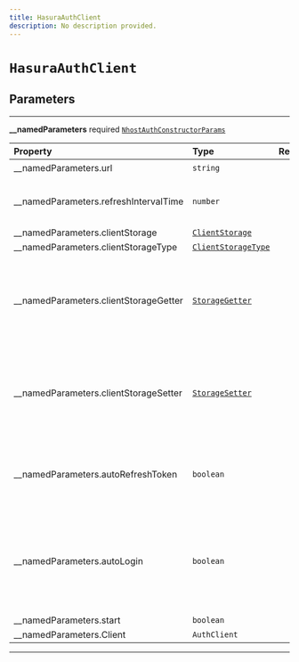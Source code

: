 ```yaml
---
title: HasuraAuthClient
description: No description provided.
---
```


# `HasuraAuthClient`

## Parameters

---

**\_\_namedParameters** <span className="optional-status">required</span> [`NhostAuthConstructorParams`](/reference/javascript/auth/types/nhost-auth-constructor-params)

| Property                                                                    | Type                                                                        | Required | Notes                                                                                                             |
| :-------------------------------------------------------------------------- | :-------------------------------------------------------------------------- | :------: | :---------------------------------------------------------------------------------------------------------------- |
| <span className="light-grey">\_\_namedParameters.</span>url                 | `string`                                                                    |    ✔️    |                                                                                                                   |
| <span className="light-grey">\_\_namedParameters.</span>refreshIntervalTime | `number`                                                                    |          | Time interval until token refreshes, in seconds                                                                   |
| <span className="light-grey">\_\_namedParameters.</span>clientStorage       | [`ClientStorage`](/reference/javascript/auth/types/client-storage)          |          |                                                                                                                   |
| <span className="light-grey">\_\_namedParameters.</span>clientStorageType   | [`ClientStorageType`](/reference/javascript/auth/types/client-storage-type) |          |                                                                                                                   |
| <span className="light-grey">\_\_namedParameters.</span>clientStorageGetter | [`StorageGetter`](/reference/javascript/auth/types/storage-getter)          |          | Define a way to get information about the refresh token and its exipration date                                   |
| <span className="light-grey">\_\_namedParameters.</span>clientStorageSetter | [`StorageSetter`](/reference/javascript/auth/types/storage-setter)          |          | Define a way to set information about the refresh token and its exipration date                                   |
| <span className="light-grey">\_\_namedParameters.</span>autoRefreshToken    | `boolean`                                                                   |          | When set to true, will automatically refresh token before it expires                                              |
| <span className="light-grey">\_\_namedParameters.</span>autoLogin           | `boolean`                                                                   |          | When set to true, will parse the url on startup to check if it contains a refresh token to start the session with |
| <span className="light-grey">\_\_namedParameters.</span>start               | `boolean`                                                                   |          |                                                                                                                   |
| <span className="light-grey">\_\_namedParameters.</span>Client              | `AuthClient`                                                                |          |                                                                                                                   |

---
